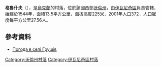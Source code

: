 {{coord|50|33|23|N|24|28|14|E|scale:30000|display=title}}

'''格魯什夫'''（{{lang-uk|Грушів}}），是[[烏克蘭|烏克蘭]]的村落，位於該國西部[[沃倫州|沃倫州]]，由[[伊瓦尼奇區|伊瓦尼奇區]]負責管轄，始建於1544年，面積13.5平方公里，海拔高度225米，2001年人口372，人口密度每平方公里27.56人。

==參考資料==
* [http://weather.in.ua/ua/volynskaja/6068 Погода в селі Грушів] {{Wayback|url=http://weather.in.ua/ua/volynskaja/6068 |date=20160305103652 }}

[[Category:沃倫州村落|Category:沃倫州村落]]
[[Category:伊瓦尼奇區村落|Category:伊瓦尼奇區村落]]


{{Volyn-geo-stub}}